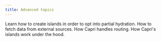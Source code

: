 ```yaml
---
title: Advanced topics
---
```


<TwoCols>
  <Card link="/docs/advanced/partial-hydration" title="Partial hydration">
    Learn how to create islands in order to opt into partial hydration.
  </Card>
  <Card link="/docs/advanced/data-fetching" title="Data fetching">
    How to fetch data from external sources.
  </Card>
  <Card link="/docs/advanced/routing" title="Routing">
    How Capri handles routing.
  </Card>
  <Card link="/docs/advanced/internals" title="Internals">
    How Capri's islands work under the hood.
  </Card>
</TwoCols>
